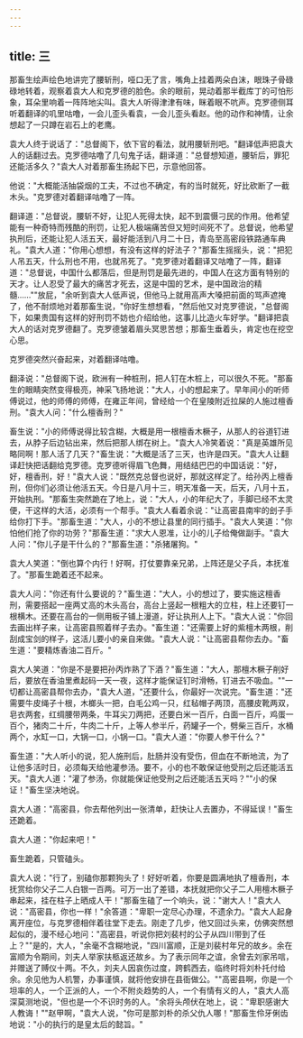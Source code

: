 ```yaml
---
---
---
```

title: 三
---




那畜生绘声绘色地讲完了腰斩刑，哑口无了言，嘴角上挂着两朵白沫，眼珠子骨碌碌地转着，观察着袁大人和克罗德的脸色。余的眼前，晃动着那半截库丁的可怕形象，耳朵里响着一阵阵地尖叫。袁大人听得津津有味，眯着眼不吭声。克罗德侧耳听着翻译的叽里咕噜，一会儿歪头看袁，一会儿歪头看赵。他的动作和神情，让余想起了一只蹲在岩石上的老鹰。

袁大人终于说话了："总督阁下，依下官的看法，就用腰斩刑吧。"翻译低声把袁大人的话翻过去。克罗德咕噜了几句鬼子话，翻译道："总督想知道，腰斩后，罪犯还能活多久？"袁大人对着那畜生扬起下巴，示意他回答。

他说："大概能活抽袋烟的工夫，不过也不确定，有的当时就死，好比砍断了一截木头。"克罗德对着翻译咕噜了一阵。

翻译道："总督说，腰斩不好，让犯人死得太快，起不到震慑刁民的作用。他希望能有一种奇特而残酷的刑罚，让犯人极端痛苦但又短时间死不了。总督说，他希望执刑后，还能让犯人活五天，最好能活到八月二十日，青岛至高密段铁路通车典礼。"袁大人道："你用心想想，有没有这样的好法子？"那畜生摇摇头，说："把犯人吊五天，什么刑也不用，也就吊死了。"克罗德对着翻译又咕噜了一阵，翻译道："总督说，中国什么都落后，但是刑罚是最先进的，中国人在这方面有特别的天才。让人忍受了最大的痛苦才死去，这是中国的艺术，是中国政治的精髓……""放屁，"余听到袁大人低声说，但他马上就用高声大嗓把前面的骂声遮掩了，他不耐烦地对着那畜生说，"你好生想想看，"然后他又对克罗德说，"总督阁下，如果贵国有这样的好刑罚不妨也介绍给他，这事儿比造火车好学。"翻译把袁大人的话对克罗德翻了。克罗德皱着眉头冥思苦想；那畜生垂着头，肯定也在挖空心思。

克罗德突然兴奋起来，对着翻译咕噜。

翻泽说："总督阁下说，欧洲有一种桩刑，把人钉在木桩上，可以很久不死。"那畜生的眼睛突然变得极亮，神采飞扬地说："大人，小的想起来了。早年间小的听师傅说过，他的师傅的师傅，在雍正年间，曾经给一个在皇陵附近拉屎的人施过檀香刑。"袁大人问："什么檀香刑？"

畜生说："小的师傅说得比较含糊，大概是用一根檀香木橛子，从那人的谷道钉进去，从脖子后边钻出来，然后把那人绑在树上。"袁大人冷笑着说："真是英雄所见略同啊！那人活了几天？"畜生说："大概是活了三天，也许是四天。"袁大人让翻译赶快把话翻给克罗德。克罗德听得眉飞色舞，用结结巴巴的中国话说："好，好，檀香刑，好！"袁大人说："既然克总督也说好，那就这样定了。给孙丙上檀香刑，但你们必须让他活五天。今日是八月十三，明天准备一天，后天，八月十五，开始执刑。"那畜生突然跪在了地上，说："大人，小的年纪大了，手脚已经不太灵便，干这样的大活，必须有一个帮手。"袁大人看着余说："让高密县南牢的刽子手给你打下手。"那畜生道："大人，小的不想让县里的同行插手。"袁大人笑道："你怕他们抢了你的功劳？"那畜生道："求大人恩准，让小的儿子给俺做副手。"袁大人问："你儿子是干什么的？"那畜生道："杀猪屠狗。"

袁大人笑道："倒也算个内行！好啊，打仗要靠亲兄弟，上阵还是父子兵，本抚准了。"那畜生跪着还不起来。

袁大人问："你还有什么要说的？"畜生道："大人，小的想过了，要实施这檀香刑，需要搭起一座两丈高的木头高台，高台上竖起一根粗大的立柱，柱上还要钉一根横木。还要在高台的一侧用板子铺上漫道，好让执刑人上下。"袁大人说："你回去画出样子来，让高密县照着样子去办。"畜生道："还需要上好的紫檀木两根，削刮成宝剑的样子，这活儿要小的亲自来做。"袁大人说："让高密县帮你去办。"畜生道："要精炼香油二百斤。"

袁大人笑道："你是不是要把孙丙炸熟了下酒？"畜生道："大人，那檀木橛子削好后，要放在香油里煮起码一天一夜，这样才能保证钉时滑畅，钉进去不吸血。""一切都让高密县帮你去办，"袁大人道，"还要什么，你最好一次说完。"畜生道："还需要牛皮绳子十根，木榔头一把，白毛公鸡一只，红毡帽子两顶，高腰皮靴两双，皂衣两套，红绸腰带两条，牛耳尖刀两把，还要白米一百斤，白面一百斤，鸡蛋一百个，猪肉二十斤，牛肉二十斤，上等人参半斤，药罐子一个，劈柴三百斤，水桶两个，水缸一口，大锅一口，小锅一口。"袁大人道："你要人参干什么？"

畜生道："大人听小的说，犯人施刑后，肚肠并没有受伤，但血在不断地流，为了让他多活时日，必须每天给他灌参汤。要不，小的也不敢保证他受刑之后还能活五天。"袁大人道："灌了参汤，你就能保证他受刑之后还能活五天吗？""小的保证！"畜生坚决地说。

袁大人道："高密县，你去帮他列出一张清单，赶快让人去置办，不得延误！"畜生还跪着。

袁大人道："你起来吧！"

畜生跪着，只管磕头。

袁大人说："行了，别磕你那颗狗头了！好好听着，你要是圆满地执了檀香刑，本抚赏给你父子二人白银一百两。可万一出了差错，本抚就把你父子二人用檀木橛子串起来，挂在柱子上晒成人干！"那畜生磕了一个响头，说："谢大人！"袁大人说："高密县，你也一样！"余答道："卑职一定尽心办理，不遗余力。"袁大人起身离开座位，与克罗德相伴着往堂下走去。刚走了几步，他又回过头来，仿佛突然想起似的，漫不经心地问："高密县，听说你把刘裴村的公子从四川带到了任上？""是的，大人，"余毫不含糊地说，"四川富顺，正是刘裴村年兄的故乡。余在富顺为令期间，刘夫人举家扶柩返还故乡。为了表示同年之谊，余曾去刘家吊唁，并赠送了赙仪十两。不久，刘夫人因哀伤过度，跨鹤西去，临终时将刘朴托付给余。余见他为人机警，办事谨慎，就将他安排在县衙做公。""高密县啊，你是一个坦率的人，一个正派的人，一个不附炎趋势的人，一个有情有义的人，"袁大人高深莫测地说，"但也是一个不识时务的人。"余将头颅伏在地上，说："卑职感谢大人教诲！""赵甲啊，"袁大人说，"你可是那刘朴的杀父仇人哪！"那畜生伶牙俐齿地说："小的执行的是皇太后的懿旨。"